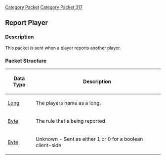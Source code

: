[[Category Packet]]
[[Category Packet 317]]
{{packet|name=Report player|description=Sent when a player reports another player.|opcode=218|type=Fixed|length=8|revision=317}}
== Report Player ==

=== Description ===

This packet is sent when a player reports another player.

=== Packet Structure ===
{|border=2
! Data Type
! Description
|-
| [[Data Types#Standard data types|Long]]
| The players name as a long.
|-
| [[Data Types#Standard data types|Byte]]
| The rule that's being reported
|-
| [[Data Types#Standard data types|Byte]]
| Unknown - Sent as either 1 or 0 for a boolean client-side
|}